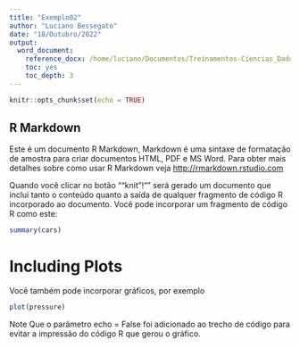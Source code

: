 ```yaml
---
title: "Exemplo02"
author: "Luciano Bessegato"
date: "18/Outubro/2022"
output: 
  word_document: 
    reference_docx: /home/luciano/Documentos/Treinamentos-Ciencias_Dados/Utilizando a Linguagem R/Cap-04 -MarkDown/estilo.docx
    toc: yes
    toc_depth: 3
---
```


```r
knitr::opts_chunk$set(echo = TRUE)
``` 

## R Markdown

Este é um documento R Markdown, Markdown é uma sintaxe de formatação de amostra para criar documentos HTML, PDF e MS Word. Para obter mais detalhes sobre como usar R Markdown
veja <http://rmarkdown.rstudio.com>

Quando você clicar no botão ""knit"!"" será gerado um documento que inclui tanto o conteúdo quanto a saída de qualquer fragmento de código R incorporado ao documento. Você pode incorporar um fragmento de código R como este:

``` r
summary(cars)
```
 
# Including Plots
Você também pode incorporar gráficos, por exemplo

``` r
plot(pressure)
```

Note Que o parâmetro echo = False foi adicionado ao trecho de código para evitar a impressão do código R que gerou o gráfico.